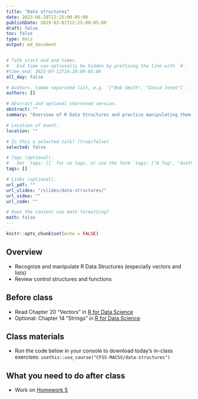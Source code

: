 ```yaml
---
title: "Data structures"
date: 2023-06-28T12:25:00-05:00
publishDate: 2019-03-01T12:25:00-05:00
draft: false
toc: false
type: docs
output: md_document


# Talk start and end times.
#   End time can optionally be hidden by prefixing the line with `#`.
#time_end: 2022-07-12T14:20:00-05:00
all_day: false

# Authors. Comma separated list, e.g. `["Bob Smith", "David Jones"]`.
authors: []

# Abstract and optional shortened version.
abstract: ""
summary: "Overview of R Data Structures and practice manipulating them."

# Location of event.
location: ""

# Is this a selected talk? (true/false)
selected: false

# Tags (optional).
#   Set `tags: []` for no tags, or use the form `tags: ["A Tag", "Another Tag"]` for one or more tags.
tags: []

# Links (optional).
url_pdf: ""
url_slides: "/slides/data-structures/"
url_video: ""
url_code: ""

# Does the content use math formatting?
math: false
---
```


```r
knitr::opts_chunk$set(echo = FALSE)
```

## Overview

* Recognize and manipulate R Data Structures (especially vectors and lists)
* Review control structures and functions

## Before class

* Read Chapter 20 “Vectors” in [R for Data Science](https://r4ds.had.co.nz/vectors.html)
* Optional: Chapter 14 "Strings" in [R for Data Science](https://r4ds.had.co.nz/strings.html)

## Class materials

* Run the code below in your console to download today’s in-class exercises: `usethis::use_course("CFSS-MACSS/data-structures")`

## What you need to do after class

* Work on [Homework 5](/homework/debugging-rmarkdown/) 
